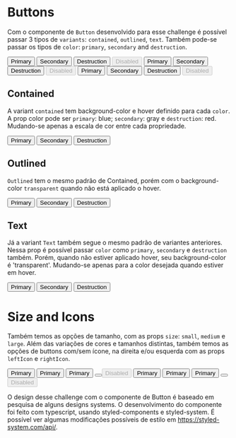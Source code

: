 

<Meta title='Components/Button' />

# Buttons

Com o componente de `Button` desenvolvido para esse challenge é possível passar 3 tipos de `variants`: `contained`, `outlined`, `text`. Também pode-se passar os tipos de `color`: `primary`, `secondary` and `destruction`.

<Canvas>
  <Story
    name='Button'
    parameters={{
      design: {
        type: 'figma',
      }
    }}
  >
    <Row>
      <Column margin='20px'>
        <Button color='primary' variant='contained' mb={20}>
          Primary
        </Button>
        <Button color='secondary' variant='contained' mb={20}>
          Secondary
        </Button>
        <Button color='destruction' variant='contained' mb={20}>
          Destruction
        </Button>
        <Button disabled variant='contained'>
          Disabled
        </Button>
      </Column>
      <Column margin='20px'>
        <Button color='primary' variant='outlined' mb={20}>
          Primary
        </Button>
        <Button color='secondary' variant='outlined' mb={20}>
          Secondary
        </Button>
        <Button color='destruction' variant='outlined' mb={20}>
          Destruction
        </Button>
        <Button disabled variant='outlined'>
          Disabled
        </Button>
      </Column>
      <Column margin='20px'>
        <Button color='primary' variant='text' mb={20}>
          Primary
        </Button>
        <Button color='secondary' variant='text' mb={20}>
          Secondary
        </Button>
        <Button color='destruction' variant='text' mb={20}>
          Destruction
        </Button>
        <Button disabled variant='text'>
          Disabled
        </Button>
      </Column>
    </Row>
  </Story>
</Canvas>

## Contained

A variant `contained` tem background-color e hover definido para cada `color`.
A prop color pode ser `primary`: blue; `secondary`: gray e `destruction`: red.
Mudando-se apenas a escala de cor entre cada propriedade.

<Canvas>
  <Story name='Contained'>
    <Column alignItems='flex-start'>
      <Button color='primary' variant='contained' mb={20}>
        Primary
      </Button>
      <Button color='secondary' variant='contained' mb={20}>
        Secondary
      </Button>
      <Button color='destruction' variant='contained'>
        Destruction
      </Button>
    </Column>
  </Story>
</Canvas>

## Outlined

`Outlined` tem o mesmo padrão de Contained, porém com o background-color `transparent` quando não está aplicado o hover.

<Canvas>
  <Story name='Outlined'>
    <Column alignItems='flex-start'>
      <Button color='primary' variant='outlined' mb={20}>
        Primary
      </Button>
      <Button color='secondary' variant='outlined' mb={20}>
        Secondary
      </Button>
      <Button color='destruction' variant='outlined'>
        Destruction
      </Button>
    </Column>
  </Story>
</Canvas>

## Text

Já a variant `Text` também segue o mesmo padrão de variantes anteriores. Nessa prop é possível passar `color` como `primary`, `secondary` e `destruction` também.
Porém, quando não estiver aplicado hover, seu background-color é 'transparent'. Mudando-se apenas para a color desejada quando estiver em hover.

<Canvas>
  <Story name='Text'>
    <Column alignItems='flex-start'>
      <Button color='primary' variant='text' mb={20}>
        Primary
      </Button>
      <Button color='secondary' variant='text' mb={20}>
        Secondary
      </Button>
      <Button color='destruction' variant='text'>
        Destruction
      </Button>
    </Column>
  </Story>
</Canvas>

# Size and Icons

Também temos as opções de tamanho, com as props `size`: `small`, `medium` e `large`.
Além das variações de cores e tamanhos distintas, também temos as opções de buttons com/sem ícone, na direita e/ou esquerda com as props `leftIcon` e `rightIcon`. 

<Canvas>
  <Story name='Size and Icons'>
    <Row>
      <Column alignItems='flex-start' mr={40}>
        <Button size='small' rightIcon='User' mb={20}>
          Primary
        </Button>
        <Button size='medium' rightIcon='User' mb={20}>
          Primary
        </Button>
        <Button size='large' rightIcon='User' mb={20}>
          Primary
        </Button>
        <Button leftIcon='User' mb={20} />
        <Button disabled leftIcon='User' mb={20}>
          Disabled
        </Button>
      </Column>
      <Column alignItems='flex-start' mr={40}>
        <Button size='small' variant='outlined' rightIcon='User' mb={20}>
          Primary
        </Button>
        <Button size='medium' variant='outlined' rightIcon='User' mb={20}>
          Primary
        </Button>
        <Button variant='outlined' rightIcon='User' mb={20}>
          Primary
        </Button>
        <Button variant='outlined' leftIcon='User' mb={20} />
        <Button disabled variant='outlined' leftIcon='User' mb={20}>
          Disabled
        </Button>
      </Column>
    </Row>
  </Story>
</Canvas>

O design desse challenge com o componente de Button é baseado em pesquisa de alguns designs systems.
O desenvolvimento do componente foi feito com typescript, usando styled-components e styled-system. 
É possível ver algumas modificações possíveis de estilo em https://styled-system.com/api/.